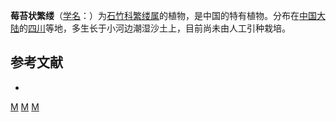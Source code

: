 {{Speciesbox
| taxon = Stellaria(植物) oxycoccoides
| binomial_authority = Kom.
}}

'''莓苔状繁缕'''（[[学名|学名]]：{{lang|la|''Stellaria oxycoccoides''}}）为[[石竹科|石竹科]][[繁缕属|繁缕属]]的植物，是中国的特有植物。分布在[[中国大陆|中国大陆]]的[[四川|四川]]等地，多生长于小河边潮湿沙土上，目前尚未由人工引种栽培。

== 参考文献 ==
<div class="references-small">
* {{cite web| url =http://www.bioinfo.cn/db05/KmzwSpecies.php?action=view&id=2661| title =莓苔状繁缕| work =《中国高等植物数据库全库》| publisher =中国科学院微生物研究所| author =昆明植物研究所| accessdate =2009-02-23| deadurl =yes| archiveurl =https://web.archive.org/web/20160305071541/http://www.bioinfo.cn/db05/KmzwSpecies.php?action=view&id=2661| archivedate =2016-03-05}}
</div>

{{Taxonbar}}
[[Category:繁缕属|M]]
[[Category:中国特有植物|M]]
[[Category:四川植物|M]]